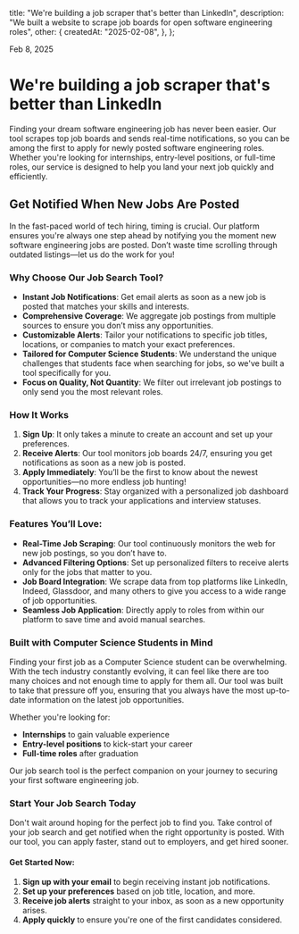   title: "We're building a job scraper that's better than LinkedIn",
  description:
    "We built a website to scrape job boards for open software engineering roles",
  other: {
    createdAt: "2025-02-08",
  },
};

Feb 8, 2025

# We're building a job scraper that's better than LinkedIn
Finding your dream software engineering job has never been easier. Our tool scrapes top job boards and sends real-time notifications, so you can be among the first to apply for newly posted software engineering roles. Whether you're looking for internships, entry-level positions, or full-time roles, our service is designed to help you land your next job quickly and efficiently.

## Get Notified When New Jobs Are Posted
In the fast-paced world of tech hiring, timing is crucial. Our platform ensures you're always one step ahead by notifying you the moment new software engineering jobs are posted. Don’t waste time scrolling through outdated listings—let us do the work for you!

### Why Choose Our Job Search Tool?
- **Instant Job Notifications**: Get email alerts as soon as a new job is posted that matches your skills and interests.
- **Comprehensive Coverage**: We aggregate job postings from multiple sources to ensure you don’t miss any opportunities.
- **Customizable Alerts**: Tailor your notifications to specific job titles, locations, or companies to match your exact preferences.
- **Tailored for Computer Science Students**: We understand the unique challenges that students face when searching for jobs, so we've built a tool specifically for you.
- **Focus on Quality, Not Quantity**: We filter out irrelevant job postings to only send you the most relevant roles.

### How It Works
1. **Sign Up**: It only takes a minute to create an account and set up your preferences.
2. **Receive Alerts**: Our tool monitors job boards 24/7, ensuring you get notifications as soon as a new job is posted.
3. **Apply Immediately**: You’ll be the first to know about the newest opportunities—no more endless job hunting!
4. **Track Your Progress**: Stay organized with a personalized job dashboard that allows you to track your applications and interview statuses.

### Features You’ll Love:
- **Real-Time Job Scraping**: Our tool continuously monitors the web for new job postings, so you don’t have to.
- **Advanced Filtering Options**: Set up personalized filters to receive alerts only for the jobs that matter to you.
- **Job Board Integration**: We scrape data from top platforms like LinkedIn, Indeed, Glassdoor, and many others to give you access to a wide range of job opportunities.
- **Seamless Job Application**: Directly apply to roles from within our platform to save time and avoid manual searches.

### Built with Computer Science Students in Mind
Finding your first job as a Computer Science student can be overwhelming. With the tech industry constantly evolving, it can feel like there are too many choices and not enough time to apply for them all. Our tool was built to take that pressure off you, ensuring that you always have the most up-to-date information on the latest job opportunities.

Whether you're looking for:
- **Internships** to gain valuable experience
- **Entry-level positions** to kick-start your career
- **Full-time roles** after graduation

Our job search tool is the perfect companion on your journey to securing your first software engineering job.

### Start Your Job Search Today
Don't wait around hoping for the perfect job to find you. Take control of your job search and get notified when the right opportunity is posted. With our tool, you can apply faster, stand out to employers, and get hired sooner.

#### Get Started Now:
1. **Sign up with your email** to begin receiving instant job notifications.
2. **Set up your preferences** based on job title, location, and more.
3. **Receive job alerts** straight to your inbox, as soon as a new opportunity arises.
4. **Apply quickly** to ensure you're one of the first candidates considered.


<EmailAction description="Enter your email to be the first to apply for new roles. Unsubscribe anytime." />